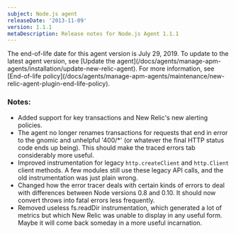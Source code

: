 ```yaml
---
subject: Node.js agent
releaseDate: '2013-11-09'
version: 1.1.1
metaDescription: Release notes for Node.js Agent 1.1.1
---
```


<Callout variant="important">
  The end-of-life date for this agent version is July 29, 2019. To update to the latest agent version, see [Update the agent](/docs/agents/manage-apm-agents/installation/update-new-relic-agent). For more information, see [End-of-life policy](/docs/agents/manage-apm-agents/maintenance/new-relic-agent-plugin-end-life-policy).
</Callout>

### Notes:

* Added support for key transactions and New Relic's new alerting policies.
* The agent no longer renames transactions for requests that end in error to the gnomic and unhelpful '400/\*' (or whatever the final HTTP status code ends up being). This should make the traced errors tab considerably more useful.
* Improved instrumentation for legacy `http.createClient` and `http.Client` client methods. A few modules still use these legacy API calls, and the old instrumentation was just plain wrong.
* Changed how the error tracer deals with certain kinds of errors to deal with differences between Node versions 0.8 and 0.10. It should now convert throws into fatal errors less frequently.
* Removed useless fs.readDir instrumentation, which generated a lot of metrics but which New Relic was unable to display in any useful form. Maybe it will come back someday in a more useful incarnation.
